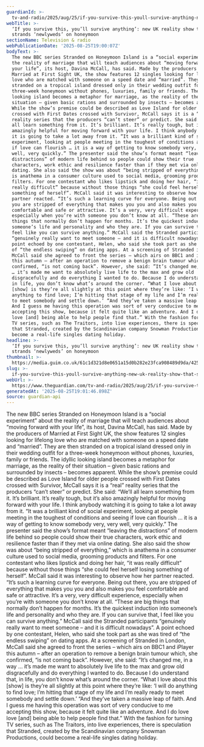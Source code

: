 ```yaml
---
guardianId: >-
  tv-and-radio/2025/aug/25/if-you-survive-this-youll-survive-anything-new-uk-reality-show-that-strands-newlyweds-on-honeymoon
webTitle: >-
  ‘If you survive this, you’ll survive anything’: new UK reality show that
  strands ‘newlyweds’ on honeymoon
sectionName: Television & radio
webPublicationDate: '2025-08-25T19:00:07Z'
bodyText: >-
  The new BBC series Stranded on Honeymoon Island is a “social experiment” about
  the reality of marriage that will teach audiences about “moving forward with
  your life”, its host, Davina McCall, has said. Made by the producers of
  Married at First Sight UK, the show features 12 singles looking for lifelong
  love who are matched with someone on a speed date and “married”. They are then
  stranded on a tropical island dressed only in their wedding outfit for a
  three-week honeymoon without phones, luxuries, family or friends. The idyllic
  looking island becomes a metaphor for marriage, as the reality of their
  situation – given basic rations and surrounded by insects – becomes apparent.
  While the show’s premise could be described as Love Island for older people
  crossed with First Dates crossed with Survivor, McCall says it is a “real”
  reality series that the producers “can’t steer” or predict. She said: “We’ll
  all learn something from it. It’s brilliant. It’s really tough, but it’s also
  amazingly helpful for moving forward with your life. I think anybody watching
  it is going to take a lot away from it. “It was a brilliant kind of social
  experiment, looking at people meeting in the toughest of conditions and seeing
  if love can flourish … it is a way of getting to know somebody very, very
  well, very quickly.” The presenter said the show’s format meant “leaving the
  distractions” of modern life behind so people could show their true
  characters, work ethic and resilience faster than if they met via online
  dating. She also said the show was about “being stripped of everything,” which
  is anathema in a consumer culture used to social media, grooming products and
  filters. For one contestant who likes lipstick and doing her hair, “it was
  really difficult” because without those things “she could feel herself losing
  something of herself”. McCall said it was interesting to observe how her
  partner reacted. “It’s such a learning curve for everyone. Being out there,
  you are stripped of everything that makes you you and also makes you feel
  comfortable and safe or attractive. It’s a very, very difficult experience,
  especially when you’re with someone you don’t know at all. “These are big
  things that normally don’t happen for months. It’s the quickest induction into
  someone’s life and personality and who they are. If you can survive that, I
  feel like you can survive anything.” McCall said the Stranded participants
  “genuinely really want to meet someone – and it is difficult nowadays”. A
  point echoed by one contestant, Helen, who said she took part as she was tired
  of “the endless swiping” on dating apps. At a screening of Stranded in London,
  McCall said she agreed to front the series – which airs on BBC1 and iPlayer
  this autumn – after an operation to remove a benign brain tumour which, she
  confirmed, “is not coming back”. However, she said: ”It’s changed me, in a way
  … it’s made me want to absolutely live life to the max and grow old
  disgracefully and do everything I wanted to do. Because I do understand that,
  in life, you don’t know what’s around the corner. “What I love about this
  [show] is they’re all slightly at this point where they’re like: ‘I will do
  anything to find love; I’m hitting that stage of my life and I’m really ready
  to meet somebody and settle down.’ “And they’ve taken a massive leap of faith.
  And I guess me having this operation was sort of very conducive to me
  accepting this show, because it felt quite like an adventure. And I do love
  love [and] being able to help people find that.” With the fashion for turning
  TV series, such as The Traitors, into live experiences, there is speculation
  that Stranded, created by the Scandinavian company Snowman Productions, could
  become a real-life singles dating holiday.
headline: >-
  ‘If you survive this, you’ll survive anything’: new UK reality show that
  strands ‘newlyweds’ on honeymoon
thumbnail: >-
  https://media.guim.co.uk/61c1d321d8e0651a15d0b282e23fca908489d9da/425_0_4290_3434/500.jpg
slug: >-
  if-you-survive-this-youll-survive-anything-new-uk-reality-show-that-strands-newlyweds-on-honeymoon
webUrl: >-
  https://www.theguardian.com/tv-and-radio/2025/aug/25/if-you-survive-this-youll-survive-anything-new-uk-reality-show-that-strands-newlyweds-on-honeymoon
generatedAt: '2025-08-25T19:01:46.898Z'
source: guardian-api
---
```

The new BBC series Stranded on Honeymoon Island is a “social experiment” about the reality of marriage that will teach audiences about “moving forward with your life”, its host, Davina McCall, has said. Made by the producers of Married at First Sight UK, the show features 12 singles looking for lifelong love who are matched with someone on a speed date and “married”. They are then stranded on a tropical island dressed only in their wedding outfit for a three-week honeymoon without phones, luxuries, family or friends. The idyllic looking island becomes a metaphor for marriage, as the reality of their situation – given basic rations and surrounded by insects – becomes apparent. While the show’s premise could be described as Love Island for older people crossed with First Dates crossed with Survivor, McCall says it is a “real” reality series that the producers “can’t steer” or predict. She said: “We’ll all learn something from it. It’s brilliant. It’s really tough, but it’s also amazingly helpful for moving forward with your life. I think anybody watching it is going to take a lot away from it. “It was a brilliant kind of social experiment, looking at people meeting in the toughest of conditions and seeing if love can flourish … it is a way of getting to know somebody very, very well, very quickly.” The presenter said the show’s format meant “leaving the distractions” of modern life behind so people could show their true characters, work ethic and resilience faster than if they met via online dating. She also said the show was about “being stripped of everything,” which is anathema in a consumer culture used to social media, grooming products and filters. For one contestant who likes lipstick and doing her hair, “it was really difficult” because without those things “she could feel herself losing something of herself”. McCall said it was interesting to observe how her partner reacted. “It’s such a learning curve for everyone. Being out there, you are stripped of everything that makes you you and also makes you feel comfortable and safe or attractive. It’s a very, very difficult experience, especially when you’re with someone you don’t know at all. “These are big things that normally don’t happen for months. It’s the quickest induction into someone’s life and personality and who they are. If you can survive that, I feel like you can survive anything.” McCall said the Stranded participants “genuinely really want to meet someone – and it is difficult nowadays”. A point echoed by one contestant, Helen, who said she took part as she was tired of “the endless swiping” on dating apps. At a screening of Stranded in London, McCall said she agreed to front the series – which airs on BBC1 and iPlayer this autumn – after an operation to remove a benign brain tumour which, she confirmed, “is not coming back”. However, she said: ”It’s changed me, in a way … it’s made me want to absolutely live life to the max and grow old disgracefully and do everything I wanted to do. Because I do understand that, in life, you don’t know what’s around the corner. “What I love about this [show] is they’re all slightly at this point where they’re like: ‘I will do anything to find love; I’m hitting that stage of my life and I’m really ready to meet somebody and settle down.’ “And they’ve taken a massive leap of faith. And I guess me having this operation was sort of very conducive to me accepting this show, because it felt quite like an adventure. And I do love love [and] being able to help people find that.” With the fashion for turning TV series, such as The Traitors, into live experiences, there is speculation that Stranded, created by the Scandinavian company Snowman Productions, could become a real-life singles dating holiday.
